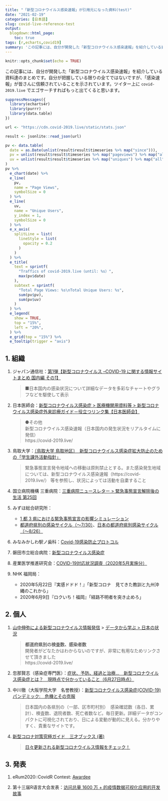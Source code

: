 ```yaml
---
title: "「新型コロナウイルス感染速報」が引用元になった資料(test)"
date: "2021-02-19"
categories: [日本語]
slug: covid-live-reference-test
output:
  blogdown::html_page:
    toc: true
tags: [r,echarts,covid19]
summary: 'この記事には、自分が開発した「新型コロナウイルス感染速報」を紹介している資料のまとめです。自分が把握している限りの全てではないですが、「感染速報」が皆さんに信頼されていることを示されています。ツイター上に `covid-2019.live` でエゴサーチすればもっと出てくると思います。'
---
```


```r
knitr::opts_chunk$set(echo = TRUE)
```

この記事には、自分が開発した「新型コロナウイルス感染速報」を紹介している資料達のまとめです。自分が把握している限りの全てではないですが、「感染速報」が皆さんに信頼されていることを示されています。ツイター上に `covid-2019.live` でエゴサーチすればもっと出てくると思います。

```r
suppressMessages({
  library(echarts4r)
  library(purrr)
  library(data.table)
})

url <- "https://cdn.covid-2019.live/static/stats.json"

result <- jsonlite::read_json(url)

pv <- data.table(
  date = as.Date(unlist(result$result$timeseries %>% map("since"))),
  pv = unlist(result$result$timeseries %>% map("pageviews") %>% map("all")),
  uv = unlist(result$result$timeseries %>% map("uniques") %>% map("all"))
)
pv %>%
  e_chart(date) %>%
  e_line(
    pv,
    name = "Page Views",
    symbolSize = 0
  ) %>%
  e_line(
    uv,
    name = "Unique Users",
    y_index = 1,
    symbolSize = 0
  ) %>%
  e_x_axis(
    splitLine = list(
      lineStyle = list(
        opacity = 0.2
      )
    )
  ) %>%
  e_title(
    text = sprintf(
      "Traffics of covid-2019.live（until: %s）",
      max(pv$date)
    ),
    subtext = sprintf(
      "Total Page Views: %s\nTotal Unique Users: %s",
      sum(pv$pv),
      sum(pv$uv)
    )
  ) %>%
  e_legend(
    show = TRUE,
    top = "15%",
    left = "20%",
  ) %>%
  e_grid(top = "15%") %>%
  e_tooltip(trigger = "axis")
```

## 1. 組織

1. ジャパン通信社：[第1弾【新型コロナウイルス –COVID-19 に関する情報サイトまとめ 国内編 その1】](https://www.japan-tsushin.co.jp/news/?p=165)

    > ■日本国内の感染状況について詳細なデータを多彩なチャートやグラフなどを駆使して表示

2. 日本医師会：[新型コロナウイルス感染症 > 医療機関用資料等 > 新型コロナウイルス感染症外来診療ガイド－役立つリンク集【日本医師会】](https://www.med.or.jp/dl-med/kansen/novel_corona/link/yakulink.pdf)

    > ●その他  
    > 新型コロナウイルス感染速報（日本国内の発生状況をリアルタイムに発信）  
    > https://covid-2019.live/  

3. 鳥取大学：[〔鳥取大学 鳥取地区〕　新型コロナウイルス感染症拡大防止のための「学生課外活動指針」](https://www.tottori-u.ac.jp/secure/17792/kagai-sisin210119.pdf)

    > 緊急事態宣言発令地域への移動は原則禁止とする。また感染発生地域については、新型コロナウイルス感染速報（https://covid-2019.live/） 等を参照し、状況によっては活動を自粛すること
    
4. 国立病院機構 三重病院：[三重病院ニュースレター > 緊急事態宣言解除後の生活 第25回](https://mie.hosp.go.jp/common/letter/nl_2006_02.pdf)

5. みずほ総合研究所：
    - [1 都 3 県における緊急事態宣言の影響シミュレーション](https://www.mizuho-ri.co.jp/publication/research/pdf/insight/jp210108.pdf)
    - [都道府県別の感染サイクル（～7/30）](http://www.pref.osaka.lg.jp/attach/1949/00004348/02.pdf)、[日本の都道府県別感染サイクル（～8/26）](https://orgwww2.bousai.metro.tokyo.lg.jp/_res/projects/default_project/_page_/001/011/782/20200827/20200827siryou.pdf)
  
6. みなみかしわ駅ノ歯科：[Covid-19感染防止プロトコル](https://minamikashiwa-shika.com/covid19.html)

7. 磐田市立総合病院：[新型コロナウイルス感染症](https://www.hospital.iwata.shizuoka.jp/feature/public-lectures/upload/20201224-175733-4953.pdf)

8. 産業医学推進研究会：[COVID-19対応状況調査（2020年5月実施分）](http://www.sansuiken.org/support/200605%20COVID-19_SSK_3rd_open_forHP.pdf)

9. NHK 福岡局：
    - 2020年5月22日『実感ドドド！』「新型コロナ　見てきた教訓と九州沖縄のこれから」
    - 2020年6月9日『ロクいち！福岡』「経路不明者を突き止めろ」

## 2. 個人

1. [山中伸弥による新型コロナウイルス情報発信](https://covid19-yamanaka.com/) > [データから学ぶ > 日本の状況](https://covid19-yamanaka.com/cont3/16.html)

    > **都道府県別の検査数、感染者数**  
    > 開発者がどなたかはわからないのですが、非常に有用なためリンクさせて頂きました  
    > https://covid-2019.live/

2. 忽那賢志（感染症専門医）：[症状、予防、経過と治療…　新型コロナウイルス感染症とは？　現時点で分かっていること（6月27日時点）](https://news.yahoo.co.jp/byline/kutsunasatoshi/20200627-00185362/)

3. 中川徹（大阪学院大学　名誉教授）：[新型コロナウイルス感染症(COVID-19)パンデミック:　危機とその克服](https://www.osaka-gu.ac.jp/php/nakagawa/TRIZ/jforum/2020Forum/Corvid19Crisis2020/Corvid19Crisis-index.html)

    > 日本国内の各県別の（一部、区市町村別）　感染確認数（各日、累計）、検査数、退院者数、死亡者数など。毎日更新。詳細データがコンパクトに可視化されており、日による変動が動的に見える。分かりやすく、貴重なサイトです。

4. [新型コロナ対策究極ガイド　三才ブックス (著)](https://www.amazon.co.jp/%E6%96%B0%E5%9E%8B%E3%82%B3%E3%83%AD%E3%83%8A%E5%AF%BE%E7%AD%96%E7%A9%B6%E6%A5%B5%E3%82%AC%E3%82%A4%E3%83%89-%E4%B8%89%E6%89%8D%E3%83%96%E3%83%83%E3%82%AF%E3%82%B9-ebook/dp/B08R3DMZPC)
   
    > [日々更新される新型コロナウイルス情報をチェック！](https://books.google.co.jp/books?id=N0kQEAAAQBAJ&pg=PA32&lpg=PA32&dq=%22covid-2019.live%22&source=bl&ots=pU6-F4FOvQ&sig=ACfU3U1TFsKbrU02wb0B1Bc-MVVK0CzL4w&hl=zh-CN&sa=X&ved=2ahUKEwjourvNleHuAhXCAYgKHapxDr44KBDoATAGegQIBRAC#v=onepage&q=%22covid-2019.live%22&f=false)

## 3. 発表

1. eRum2020::CovidR Contest: [Awardee](https://milano-r.github.io/erum2020-covidr-contest/index.html)

2. 第十三届R语言大会发表：[访问总量 1600 万 + 的疫情数据可视化应用的开发故事](https://china-r.org/files/ChinaR_13th.pdf)
